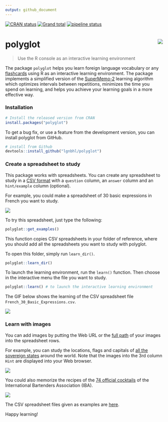 ```yaml
---
output: github_document
---
```


<!-- README.md is generated from README.Rmd. Please edit that file -->

<!-- badges: start -->
[![CRAN status](https://www.r-pkg.org/badges/version/polyglot)](https://CRAN.R-project.org/package=polyglot)
[![Grand total](https://cranlogs.r-pkg.org/badges/grand-total/polyglot)](https://cran.r-project.org/package=polyglot)
[![pipeline status](https://gitlab.com/lgnbhl/polyglot/badges/master/pipeline.svg)](https://gitlab.com/lgnbhl/polyglot/pipelines)
<!-- badges: end -->

# polyglot <img src="man/figures/logo.png" align="right" />

> Use the R console as an interactive learning environment

The package `polyglot` helps you learn foreign language vocabulary or any [flashcards](https://en.wikipedia.org/wiki/Flashcard) using R as an interactive learning environment. The package implements a simplified version of the [SuperMemo-2](https://www.supermemo.com/en/archives1990-2015/english/ol/sm2) learning algorithm which optimizes intervals between repetitions, minimizes the time you spend on learning, and helps you achieve your learning goals in a more effective way.

### Installation

```r
# Install the released version from CRAN
install.packages("polyglot")
```

To get a bug fix, or use a feature from the development version, you can install polyglot from GitHub.

```r
# install from Github
devtools::install_github("lgnbhl/polyglot")
```

### Create a spreadsheet to study

This package works with spreadsheets. You can create any spreadsheet to study in a [CSV format](https://en.wikipedia.org/wiki/Comma-separated_values) with a ```question``` column, an ```answer``` column and an ```hint/example``` column (optional). 

For example, you could make a spreadsheet of 30 basic expressions in French you want to study.

![](man/figures/screenshot1.png)

To try this spreadsheet, just type the following:

```r
polyglot::get_examples()
```

This function copies CSV spreadsheets in your folder of reference, where you should add all the spreadsheets you want to study with polyglot.

To open this folder, simply run ```learn_dir()```.

```r
polyglot::learn_dir()
```

To launch the learning environment, run the ```learn()``` function. Then choose in the interactive menu the file you want to study.

```r
polyglot::learn() # to launch the interactive learning environment
```

The GIF below shows the learning of the CSV spreadsheet file ```French_30_Basic_Expressions.csv```.

![](man/figures/screenshot2.gif)

### Learn with images

You can add images by putting the Web URL or the [full path](https://en.wikipedia.org/wiki/Path_(computing)) of your images into the spreadsheet rows.

For example, you can study the locations, flags and capitals of [all the sovereign states](https://en.wikipedia.org/wiki/List_of_sovereign_states) around the world. Note that the images into the 3rd column ```Hint``` are displayed into your Web browser.

![](man/figures/polyglot_world.gif)

You could also memorize the recipes of the [74 official cocktails](https://en.wikipedia.org/wiki/List_of_IBA_official_cocktails) of the International Bartenders Association (IBA).

![](man/figures/polyglot_cocktails.gif)

The CSV spreadsheet files given as examples are [here](https://github.com/lgnbhl/polyglot/tree/master/inst/extdata).

Happy learning!
